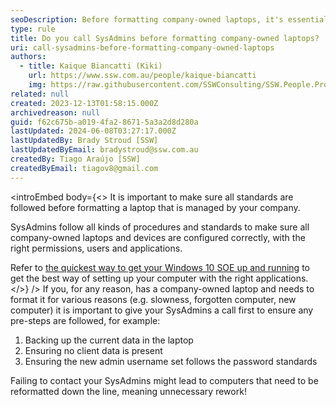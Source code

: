 ```yaml
---
seoDescription: Before formatting company-owned laptops, it's essential to consult with SysAdmins to ensure compliance with company standards and avoid unnecessary rework.
type: rule
title: Do you call SysAdmins before formatting company-owned laptops?
uri: call-sysadmins-before-formatting-company-owned-laptops
authors:
  - title: Kaique Biancatti (Kiki)
    url: https://www.ssw.com.au/people/kaique-biancatti
    img: https://raw.githubusercontent.com/SSWConsulting/SSW.People.Profiles/main/Kaique-Biancatti/Images/Kaique-Biancatti-Square.jpg
related: null
created: 2023-12-13T01:58:15.000Z
archivedreason: null
guid: f62c675b-a019-4fa2-8671-5a3a2d8d280a
lastUpdated: 2024-06-08T03:27:17.000Z
lastUpdatedBy: Brady Stroud [SSW]
lastUpdatedByEmail: bradystroud@ssw.com.au
createdBy: Tiago Araújo [SSW]
createdByEmail: tiagov8@gmail.com
---
```


<introEmbed
  body={<>
It is important to make sure all standards are followed before formatting a laptop that is managed by your company.

SysAdmins follow all kinds of procedures and standards to make sure all company-owned laptops and devices are configured correctly, with the right permissions, users and applications.

Refer to [the quickest way to get your Windows 10 SOE up and running](/do-you-know-the-quickest-way-to-get-your-windows-10-soe-up-and-running) to get the best way of setting up your computer with the right applications.
  </>}
/>
If you, for any reason, has a company-owned laptop and needs to format it for various reasons (e.g. slowness, forgotten computer, new computer) it is important to give your SysAdmins a call first to ensure any pre-steps are followed, for example:

1. Backing up the current data in the laptop
2. Ensuring no client data is present
3. Ensuring the new admin username set follows the password standards

Failing to contact your SysAdmins might lead to computers that need to be reformatted down the line, meaning unnecessary rework!
